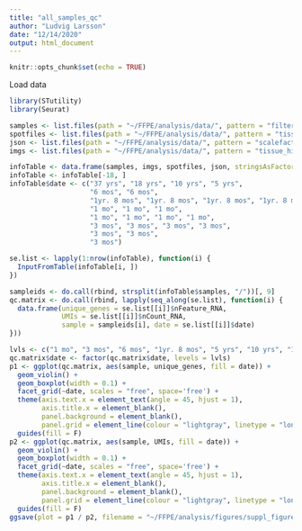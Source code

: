 ```yaml
---
title: "all_samples_qc"
author: "Ludvig Larsson"
date: "12/14/2020"
output: html_document
---
```


```r
knitr::opts_chunk$set(echo = TRUE)
```

Load data

```r
library(STutility)
library(Seurat)
```

```r

samples <- list.files(path = "~/FFPE/analysis/data/", pattern = "filtered_feature_bc_matrix.h5", recursive = T, full.names = T)
spotfiles <- list.files(path = "~/FFPE/analysis/data/", pattern = "tissue_positions_list.csv", recursive = T, full.names = T)
json <- list.files(path = "~/FFPE/analysis/data/", pattern = "scalefactors_json.json", recursive = T, full.names = T)
imgs <- list.files(path = "~/FFPE/analysis/data/", pattern = "tissue_hires_image.png", recursive = T, full.names = T)

infoTable <- data.frame(samples, imgs, spotfiles, json, stringsAsFactors = F)
infoTable <- infoTable[-18, ]
infoTable$date <- c("37 yrs", "18 yrs", "10 yrs", "5 yrs",
                    "6 mos", "6 mos", 
                    "1yr. 8 mos", "1yr. 8 mos", "1yr. 8 mos", "1yr. 8 mos",
                    "1 mo", "1 mo", "1 mo", 
                    "1 mo", "1 mo", "1 mo", "1 mo", 
                    "3 mos", "3 mos", "3 mos", "3 mos",
                    "3 mos", "3 mos",
                    "3 mos")

se.list <- lapply(1:nrow(infoTable), function(i) {
  InputFromTable(infoTable[i, ])
})

```

```r

sampleids <- do.call(rbind, strsplit(infoTable$samples, "/"))[, 9]
qc.matrix <- do.call(rbind, lapply(seq_along(se.list), function(i) {
  data.frame(unique_genes = se.list[[i]]$nFeature_RNA, 
             UMIs = se.list[[i]]$nCount_RNA, 
             sample = sampleids[i], date = se.list[[i]]$date)
}))

```


```r

lvls <- c("1 mo", "3 mos", "6 mos", "1yr. 8 mos", "5 yrs", "10 yrs", "18 yrs", "37 yrs")
qc.matrix$date <- factor(qc.matrix$date, levels = lvls)
p1 <- ggplot(qc.matrix, aes(sample, unique_genes, fill = date)) +
  geom_violin() +
  geom_boxplot(width = 0.1) +
  facet_grid(~date, scales = "free", space='free') +
  theme(axis.text.x = element_text(angle = 45, hjust = 1), 
        axis.title.x = element_blank(),
        panel.background = element_blank(), 
        panel.grid = element_line(colour = "lightgray", linetype = "longdash")) +
  guides(fill = F)
p2 <- ggplot(qc.matrix, aes(sample, UMIs, fill = date)) +
  geom_violin() +
  geom_boxplot(width = 0.1) +
  facet_grid(~date, scales = "free", space='free') +
  theme(axis.text.x = element_text(angle = 45, hjust = 1), 
        axis.title.x = element_blank(),
        panel.background = element_blank(), 
        panel.grid = element_line(colour = "lightgray", linetype = "longdash")) +
  guides(fill = F)
ggsave(plot = p1 / p2, filename = "~/FFPE/analysis/figures/suppl_figure_XXXXX/QC_metrics.pdf", width = 12, height = 7)

```

